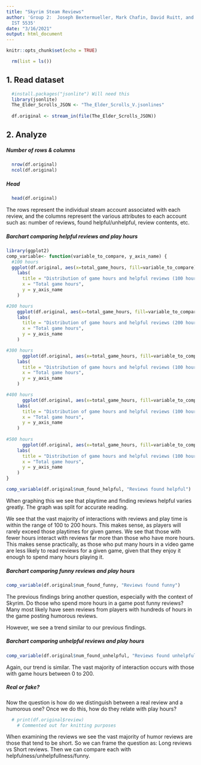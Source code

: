 ---
title: "Skyrim Steam Reviews"
author: 'Group 2:  Joseph Bextermueller, Mark Chafin, David Ruitt, and Lauren Shaffer
  IST 5535'
date: "3/16/2021"
output: html_document
---

```{r setup, include=FALSE}
knitr::opts_chunk$set(echo = TRUE)
```

```{r}
  rm(list = ls())
```

## 1. Read dataset
```{r}
  #install.packages("jsonlite") Will need this
  library(jsonlite)
  The_Elder_Scrolls_JSON <- "The_Elder_Scrolls_V.jsonlines"
  
  df.original <- stream_in(file(The_Elder_Scrolls_JSON))
```

## 2. Analyze

##### Number of rows & columns
```{r}
  nrow(df.original)
  ncol(df.original)
```

##### Head
```{r}
  head(df.original)
```

The rows represent the individual steam account associated with each review, and the columns represent the various attributes to each account such as: number of reviews, found helpful/unhelpful, review contents, etc.

##### Barchart comparing helpful reviews and play hours

```{r}
library(ggplot2)
comp_variable<- function(variable_to_compare, y_axis_name) {
  #100 hours
  ggplot(df.original, aes(x=total_game_hours, fill=variable_to_compare)) + geom_bar(position=position_dodge()) + coord_flip() + xlim(0,100) + ylim(0,10) +
    labs(
      title = "Distribution of game hours and helpful reviews (100 hours)",
      x = "Total game hours",
      y = y_axis_name
    )

#200 hours
    ggplot(df.original, aes(x=total_game_hours, fill=variable_to_compare)) + geom_bar(position=position_dodge()) + coord_flip() + xlim(100,200) + ylim(0,10) +
    labs(
      title = "Distribution of game hours and helpful reviews (200 hours)",
      x = "Total game hours",
      y = y_axis_name
    )

#300 hours
      ggplot(df.original, aes(x=total_game_hours, fill=variable_to_compare)) + geom_bar(position=position_dodge()) + coord_flip() + xlim(200,300) + ylim(0,10) +
    labs(
      title = "Distribution of game hours and helpful reviews (100 hours)",
      x = "Total game hours",
      y = y_axis_name
    )

#400 hours
      ggplot(df.original, aes(x=total_game_hours, fill=variable_to_compare)) + geom_bar(position=position_dodge()) + coord_flip() + xlim(300,400) + ylim(0,10) +
    labs(
      title = "Distribution of game hours and helpful reviews (100 hours)",
      x = "Total game hours",
      y = y_axis_name
    )
      
#500 hours
      ggplot(df.original, aes(x=total_game_hours, fill=variable_to_compare)) + geom_bar(position=position_dodge()) + coord_flip() + xlim(400,500) + ylim(0,10) +
    labs(
      title = "Distribution of game hours and helpful reviews (100 hours)",
      x = "Total game hours",
      y = y_axis_name
    )
}
```

```{r}
comp_variable(df.original$num_found_helpful, "Reviews found helpful")
```





When graphing this we see that playtime and finding reviews helpful varies greatly. The graph was split for accurate reading.

We see that the vast majority of interactions with reviews and play time is within the range of 100 to 200 hours. This makes sense, as players will rarely exceed those playtimes for given games. We see that those with fewer hours interact with reviews far more than those who have more hours. This makes sense practically, as those who put many hours in a video game are less likely to read reviews for a given game, given that they enjoy it enough to spend many hours playing it.

##### Barchart comparing funny reviews and play hours

```{r}
comp_variable(df.original$num_found_funny, "Reviews found funny")
```



The previous findings bring another question, especially with the context of Skyrim. Do those who spend more hours in a game post funny reviews? Many most likely have seen reviews from players with hundreds of hours in the game posting humorous reviews.

However, we see a trend similar to our previous findings.

##### Barchart comparing unhelpful reviews and play hours

```{r}
comp_variable(df.original$num_found_unhelpful, "Reviews found unhelpful")
```



Again, our trend is similar. The vast majority of interaction occurs with those with game hours between 0 to 200. 

##### Real or fake?

Now the question is how do we distinguish between a real review and a humorous one? Once we do this, how do they relate with play hours?
```{r}
  # print(df.original$review)
    # Commented out for knitting purposes
```

When examining the reviews we see the vast majority of humor reviews are those that tend to be short. So we can frame the question as: Long reviews vs Short reviews. Then we can compare each with helpfulness/unhelpfullness/funny.